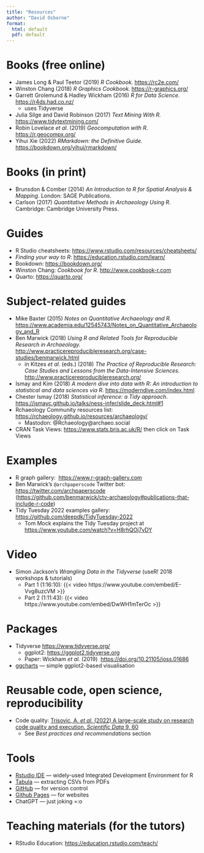 ```yaml
---
title: "Resources"
author: "David Osborne"
format:
  html: default
  pdf: default
---
```


# Books (free online)

-   James Long & Paul Teetor (2019) *R Cookbook.* <https://rc2e.com/>
-   Winston Chang (2018) *R Graphics Cookbook.* <https://r-graphics.org/>
-   Garrett Grolemund & Hadley Wickham (2016) *R for Data Science.* <https://r4ds.had.co.nz/>
    -   uses Tidyverse
-   Julia Silge and David Robinson (2017) *Text Mining With R.* <https://www.tidytextmining.com/>
-   Robin Lovelace *et al.* (2019) *Geocomputation with R.* <https://r.geocompx.org/>
-   Yihui Xie (2022) *RMarkdown: the Definitive Guide.* <https://bookdown.org/yihui/rmarkdown/>

# Books (in print)

-   Brunsdon & Comber (2014) *An Introduction to R for Spatial Analysis & Mapping*. London: SAGE Publications.
-   Carlson (2017) *Quantitative Methods in Archaeology Using R*. Cambridge: Cambridge University Press.

# Guides

-   R Studio cheatsheets: <https://www.rstudio.com/resources/cheatsheets/>
-   *Finding your way to R*: <https://education.rstudio.com/learn/>
-   Bookdown: <https://bookdown.org/>
-   Winston Chang: *Cookbook for R.* <http://www.cookbook-r.com>
-   Quarto: <https://quarto.org/>

# Subject-related guides

-   Mike Baxter (2015) *Notes on Quantitative Archaeology and R.* <https://www.academia.edu/12545743/Notes_on_Quantitative_Archaeology_and_R>
-   Ben Marwick (2018) *Using R and Related Tools for Reproducible Research in Archaeology.* <http://www.practicereproducibleresearch.org/case-studies/benmarwick.html>
    -   in Kitzes *et al.* (eds.) (2018) *The Practice of Reproducible Research: Case Studies and Lessons from the Data-Intensive Sciences.* <http://www.practicereproducibleresearch.org/>
-   Ismay and Kim (2018) *A modern dive into data with R: An introduction to statistical and data sciences via R*. <https://moderndive.com/index.html>
-   Chester Ismay (2018) *Statistical inference: a Tidy approach*. <https://ismayc.github.io/talks/ness-infer/slide_deck.html#1>
-   Rchaeology Community resources list: <https://rchaeology.github.io/resources/archaeology/>
    -   Mastodon: @Rchaeology@archaeo.social
-   CRAN Task Views: <https://www.stats.bris.ac.uk/R/> then click on Task Views

# Examples

-   R graph gallery:  <https://www.r-graph-gallery.com>
-   Ben Marwick's `@archpaperscode` Twitter bot: <https://twitter.com/archpaperscode> (<https://github.com/benmarwick/ctv-archaeology#publications-that-include-r-code>)
-   Tidy Tuesday 2022 examples gallery: <https://github.com/deepdk/TidyTuesday-2022>
    -   Tom Mock explains the Tidy Tuesday project at <https://www.youtube.com/watch?v=H8rhQOj7vDY>

# Video

-   Simon Jackson's *Wrangling Data in the Tidyverse* (useR! 2018 workshops & tutorials)
    -   Part 1 (1:16:10): {{< video https://www.youtube.com/embed/E-Vvg8uzcVM >}}
    -   Part 2 (1:11:43): {{< video https://www.youtube.com/embed/DwWH1mTerOc >}}

# Packages

-   Tidyverse <https://www.tidyverse.org/> 
    -   ggplot2: <https://ggplot2.tidyverse.org> 
    -   Paper: Wickham *et al.* (2019)  <https://doi.org/10.21105/joss.01686> 
-   [ggcharts](https://thomas-neitmann.github.io/ggcharts/) --- simple ggplot2-based visualisation

# Reusable code, open science, reproducibility

-   Code quality: [Trisovic, A. *et al.* (2022) A large-scale study on research code quality and execution. *Scientific Data* 9, 60](https://www.nature.com/articles/s41597-022-01143-6)
    -   See *Best practices and recommendations* section

# Tools

-   [Rstudio IDE](https://posit.co/products/open-source/rstudio/) --- widely-used Integrated Development Environment for R
-   [Tabula](https://tabula.technology/) --- extracting CSVs from PDFs
-   [GitHub](https://github.com/about) --- for version control
-   [Github Pages](https://pages.github.com/) --- for websites
-   ChatGPT --- just joking =:o

# Teaching materials (for the tutors)

-   RStudio Education: <https://education.rstudio.com/teach/>
